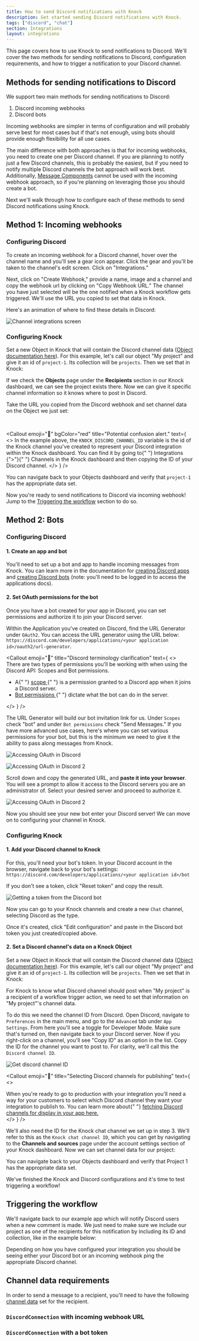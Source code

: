 ```yaml
---
title: How to send Discord notifications with Knock
description: Get started sending Discord notifications with Knock.
tags: ["discord", "chat"]
section: Integrations
layout: integrations
---
```


This page covers how to use Knock to send notifications to Discord. We'll cover the two methods for sending notifications to Discord, configuration requirements, and how to trigger a notification to your Discord channel.

## Methods for sending notifications to Discord

We support two main methods for sending notifications to Discord:

1. Discord incoming webhooks
2. Discord bots

Incoming webhooks are simpler in terms of configuration and will probably serve best for most cases but
if that's not enough, using bots should provide enough flexibility for all use cases.

The main difference with both approaches is that for incoming webhooks, you need to create one per Discord channel. If you are planning to notify just a few Discord channels, this is probably the easiest, but if you need to notify multiple Discord channels the bot approach will work best. Additionally, [Message Components](https://discord.com/developers/docs/interactions/message-components) cannot be used with the incoming webhook approach, so if you're planning on leveraging those you should create a bot.

Next we'll walk through how to configure each of these methods to send Discord notifications using Knock.

## Method 1: Incoming webhooks

### Configuring Discord

To create an incoming webhook for a Discord channel, hover over the channel name and you'll see a gear icon appear. Click the gear and you'll be taken to the channel's edit screen. Click on "Integrations."

Next, click on "Create Webhook," provide a name, image and a channel and copy the webhook url by clicking on "Copy Webhook URL." The channel you have just selected will be the one notified when a Knock workflow gets triggered. We'll use the URL you copied to set that data in Knock.

Here's an animation of where to find these details in Discord:

![Channel integrations screen](/images/integrations/chat/discord/create-discord-webhook.gif)

### Configuring Knock

Set a new Object in Knock that will contain the Discord channel data ([Object documentation here](/api-reference/objects/set)). For this example, let's call our object "My project" and give it an id of `project-1`. Its collection will be `projects`. Then we set that in Knock:

<MultiLangCodeBlock snippet="objects.set" title="Set project object in Knock" />

If we check the **Objects** page under the **Recipients** section in our Knock dashboard, we can see the project exists there. Now we can give it specific channel information so it knows where to post in Discord.

Take the URL you copied from the Discord webhook and set channel data on the Object we just set:

<MultiLangCodeBlock
  snippet="objects.setChannelData.discord.webhook"
  title="Store Discord connection on object"
/>

<br />

<Callout
  emoji="🚨"
  bgColor="red"
  title="Potential confusion alert."
  text={
    <>
      In the example above, the <code>KNOCK_DISCORD_CHANNEL_ID</code> variable
      is the id of the Knock channel you've created to represent your Discord
      integration within the Knock dashboard. You can find it by going to{" "}
      <span className="font-bold">Integrations</span> {">"}{" "}
      <span className="font-bold">Channels</span> in the Knock dashboard and
      then copying the ID of your Discord channel.
    </>
  }
/>

You can navigate back to your Objects dashboard and verify that `project-1` has the appropriate data set.

Now you're ready to send notifications to Discord via incoming webhook! Jump to the [Triggering the workflow](/integrations/chat/discord#triggering-the-workflow) section to do so.

## Method 2: Bots

### Configuring Discord

#### 1. Create an app and bot

You'll need to set up a bot and app to handle incoming messages from Knock. You can learn more in the documentation for [creating Discord apps](https://discord.com/developers/applications) and [creating Discord bots](https://discord.com/developers/docs/topics/oauth2#bots) (note: you'll need to be logged in to access the applications docs).

#### 2. Set OAuth permissions for the bot

Once you have a bot created for your app in Discord, you can set permissions and authorize it to join your Discord server.

Within the Application you've created on Discord, find the URL Generator under `OAuth2`. You can access the URL generator using the URL below:
`https://discord.com/developers/applications/<your application id>/oauth2/url-generator`.

<Callout
  emoji="🌠"
  title="Discord terminology clarification"
  text={
    <>
      <br />
      There are two types of permissions you'll be working with when using the Discord
      API: Scopes and Bot permissions.
      <ul>
        <li>
          A{" "}
          <a href="https://discord.com/developers/docs/game-sdk/applications#data-models">
            scope
          </a>{" "}
          is a permission granted to a Discord app when it joins a Discord
          server.
        </li>
        <li>
          <a href="https://discord.com/developers/docs/topics/oauth2#bot-authorization-flow">
            Bot permissions
          </a>{" "}
          dictate what the bot can do in the server.
        </li>
      </ul>
    </>
  }
/>

The URL Generator will build our bot invitation link for us. Under `Scopes` check "bot" and under `Bot permissions` check "Send Messages." If you have more advanced use cases, here's where you can set various permissions for your bot, but this is the minimum we need to give it the ability to pass along messages from Knock.

<Image
  src="/images/integrations/chat/discord/discord-oauth1.png"
  width={3015}
  height={1679}
  className="rounded-md mx-auto border border-gray-200"
  alt="Accessing OAuth in Discord"
/>

<Image
  src="/images/integrations/chat/discord/discord-oauth2.png"
  width={3016}
  height={1680}
  className="rounded-md mx-auto border border-gray-200"
  alt="Accessing OAuth in Discord 2"
/>

Scroll down and copy the generated URL, and **paste it into your browser**. You will see a prompt to allow it access to the Discord servers you are an administrator of. Select your desired server and proceed to authorize it.

<Image
  src="/images/integrations/chat/discord/copy-url.png"
  width={3016}
  height={1631}
  className="rounded-md mx-auto border border-gray-200"
  alt="Accessing OAuth in Discord 2"
/>

Now you should see your new bot enter your Discord server! We can move on to configuring your channel in Knock.

### Configuring Knock

#### 1. Add your Discord channel to Knock

For this, you'll need your bot's token. In your Discord account in the browser, navigate back to your bot's settings: `https://discord.com/developers/applications/<your application id>/bot`

If you don't see a token, click "Reset token" and copy the result.

<Image
  src="/images/integrations/chat/discord/reset-token.png"
  width={3015}
  height={1640}
  className="rounded-md mx-auto border border-gray-200"
  alt="Getting a token from the Discord bot"
/>

Now you can go to your Knock channels and create a new `Chat` channel, selecting Discord as the type.

Once it's created, click "Edit configuration" and paste in the Discord bot token you just created/copied above.

#### 2. Set a Discord channel's data on a Knock Object

Set a new Object in Knock that will contain the Discord channel data ([Object documentation here](/api-reference/objects)). For this example, let's call our object "My project" and give it an id of `project-1`. Its collection will be `projects`. Then we set that in Knock:

<MultiLangCodeBlock snippet="objects.set" title="Set project object in Knock" />

For Knock to know what Discord channel should post when "My project" is a recipient of a workflow trigger action, we need to set that information on "My project"'s channel data.

To do this we need the channel ID from Discord. Open Discord, navigate to `Preferences` in the main menu, and go to the `Advanced` tab under `App Settings`. From here you'll see a toggle for Developer Mode. Make sure that's turned on, then navigate back to your Discord server. Now if you right-click on a channel, you'll see "Copy ID" as an option in the list. Copy the ID for the channel you want to post to. For clarity, we'll call this the `Discord channel ID`.

![Get discord channel ID](/images/integrations/chat/discord/discord-channel-id.gif)

<Callout
  emoji="🌠"
  title="Selecting Discord channels for publishing"
  text={
    <>
      <div>
        When you're ready to go to production with your integration you'll need
        a way for your customers to select which Discord channel they want your
        integration to publish to. You can learn more about{" "}
        <a
          href="https://discord.com/developers/docs/resources/guild#get-guild-channels"
          target="_blank"
        >
          fetching Discord channels for display in your app here.
        </a>
      </div>
    </>
  }
/>

We'll also need the ID for the Knock chat channel we set up in step 3. We'll refer to this as the `Knock chat channel ID`, which you can get by navigating to the **Channels and sources** page under the account settings section of your Knock dashboard. Now we can set channel data for our project:

<MultiLangCodeBlock
  snippet="objects.setChannelData.discord.bot"
  title="Set channel data"
/>

You can navigate back to your Objects dashboard and verify that Project 1 has the appropriate data set.

We've finished the Knock and Discord configurations and it's time to test triggering a workflow!

## Triggering the workflow

We'll navigate back to our example app which will notify Discord users when a new comment is made.
We just need to make sure we include our project as one of the recipients for this notification by including its ID and collection, like in the example below:

<MultiLangCodeBlock
  snippet="workflows.trigger-with-object-as-recipient"
  title="Trigger your workflow"
/>

Depending on how you have configured your integration you should be seeing either your Discord bot or an incoming webhook ping the appropriate Discord channel.

## Channel data requirements

In order to send a message to a recipient, you'll need to have the following [channel data](/managing-recipients/setting-channel-data) set for the recipient.

<Attributes>
  <Attribute
    name="connections"
    type="DiscordConnection[]*"
    description="One or more connections to Discord."
  />
</Attributes>

### `DiscordConnection` with incoming webhook URL

<Attributes>
  <Attribute
    name="incoming_webhook.url"
    type="string*"
    description="The incoming webhook URL."
  />
</Attributes>

### `DiscordConnection` with a bot token

<Attributes>
  <Attribute
    name="channel_id"
    type="string*"
    description="A Discord channel ID."
  />
</Attributes>

